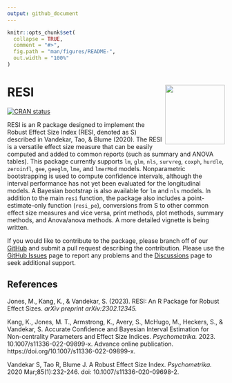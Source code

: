 ```yaml
---
output: github_document
---
```


<!-- README.md is generated from README.Rmd. Please edit that file -->

```r
knitr::opts_chunk$set(
  collapse = TRUE,
  comment = "#>",
  fig.path = "man/figures/README-",
  out.width = "100%"
)
```

# RESI <img src="man/figures/logo.png" align="right" height="138" />

<!-- badges: start -->
[![CRAN status](https://www.r-pkg.org/badges/version/RESI)](https://CRAN.R-project.org/package=RESI)
<!-- badges: end -->

RESI is an R package designed to implement the Robust Effect Size Index (RESI, denoted as S) described in Vandekar, Tao, & Blume (2020). The RESI is a versatile effect size measure that can be easily computed and added to common reports (such as summary and ANOVA tables). This package currently supports <code>lm</code>, <code>glm</code>, <code>nls</code>, <code>survreg</code>, <code>coxph</code>, <code>hurdle</code>, <code>zeroinfl</code>, <code>gee</code>, <code>geeglm</code>, <code>lme</code>, and <code>lmerMod</code> models. Nonparametric bootstrapping is used to compute confidence intervals, although the interval performance has not yet been evaluated for the longitudinal models. A Bayesian bootstrap is also available for <code>lm</code> and <code>nls</code> models. In addition to the main <code>resi</code> function, the package also includes a point-estimate-only function (<code>resi_pe</code>), conversions from S to other common effect size measures and vice versa, print methods, plot methods, summary methods, and Anova/anova methods. A more detailed vignette is being written.

If you would like to contribute to the package, please branch off of our [GitHub](https://github.com/statimagcoll/RESI) and submit a pull request describing the contribution. Please use the [GitHub Issues](https://github.com/statimagcoll/RESI/issues) page to report any problems and the [Discussions](https://github.com/statimagcoll/RESI/discussions/categories/q-a) page to seek additional support.


## References

Jones, M., Kang, K., & Vandekar, S. (2023). RESI: An R Package for Robust Effect Sizes. <i>arXiv preprint arXiv:2302.12345.</i>


Kang, K., Jones, M. T., Armstrong, K., Avery, S., McHugo, M., Heckers, S., & Vandekar, S. Accurate Confidence and Bayesian Interval Estimation for Non-centrality Parameters and Effect Size Indices. <i>Psychometrika.</i> 2023. 10.1007/s11336-022-09899-x. Advance online publication. https://doi.org/10.1007/s11336-022-09899-x.

Vandekar S, Tao R, Blume J. A Robust Effect Size Index. <i>Psychometrika.</i> 2020 Mar;85(1):232-246. doi: 10.1007/s11336-020-09698-2.

